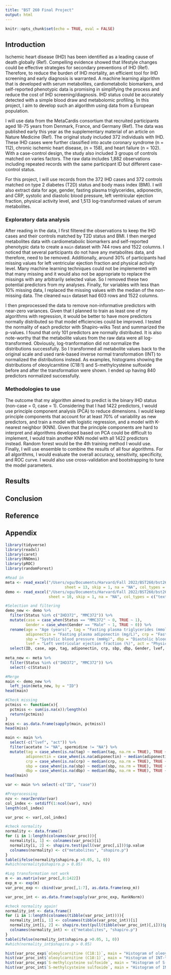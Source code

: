 ```yaml
---
title: "BST 260 Final Project"
output: html
---
```


```r
knitr::opts_chunk$set(echo = TRUE, eval = FALSE)
```

## Introduction  

Ischemic heart disease (IHD) has been identified as a leading cause of death globally (Ref). Compelling evidence showed that lifestyle changes could be effective strategies for secondary preventions of IHD (Ref). Therefore, to reduce the burden of IHD mortality, an efficient tool for IHD screening and early diagnosis is warranted. A machine learning algorithm that is developed with serum metabolites, cardiometabolic biomarkers, and self-reported phenotypic data is promising in simplifying the process and reduce the cost of IHD screening/diagnosis. IHD status could be accurately detected with a simple blood draw and metabolomic profiling. In this project, I aim to develop such an algorithm using data from a European population.  

I will use data from the MetaCardis consortium that recruited participants aged 18-75 years from Denmark, France, and Germany (Ref). The data was published early this year as the supplementary material of an article on Nature Medicine (Ref). The original study included 372 individuals with IHD. These IHD cases were further classified into acute coronary syndrome (n = 112), chronic ischemic heart disease, (n = 158), and heart failure (n = 102). With a case-control design, the study also included 3 groups of controls matched on varies factors. The raw data includes 1,882 observations including repeated records with the same participant ID but different case-control status.  

For this project, I will use records from the 372 IHD cases and 372 controls matched on type 2 diabetes (T2D) status and body mass index (BMI). I will also extract data for age, gender, fasting plasma triglycerides, adiponectin, and CRP, systolic and diastolic blood pressure, left ventricular ejection fraction, physical activity level, and 1,513 log-transformed values of serum metabolites.  

### Exploratory data analysis  

After reading in the data, I first filtered the observations to keep the IHD cases and their controls matched by T2D status and BMI. I then merged metabolites data with cardiometabolic biomarkers and self-reported phenotypic data to create a `main` dataset with 744 rows and 1522 columns. I noticed that several participants do not have any metabolites data, and therefore, need to be removed. Additionally, around 30% of participants had missing values for left ventricular ejection fraction and physical activity level. Many machine learning techniques could not be implemented with that many missing and it would also not be appropriate to replace the missings with any arbitrarily selected value. So I removed these two potential predictors from my analyses. Finally, for variables with less than 10% missing data, I replaced the missing values with the median of the non-missing data. The cleaned `main` dataset had 603 rows and 1522 columns.  

I then preprocessed the data to remove non-informative predictors with near-zero variances. Given that I planned to train as least one of my algorithms with regression, it would be better to have more predictors normally distributed so that model efficiencies could be improved. I tested the normality of each predictor with Shapiro-wilks Test and summarized the p-values. I found that only 101 predictors are normally distributed. It is also note-worthy that the metabolite values from the raw data were all log-transformed. Obviously, log-tranformation did not normalize the distributions successfully. So I transformed all metabolite values back to the original scale and used rank-based inverse normal transformation (INT) to normalized the distributions instead. As examples, histograms showing the distributions of oleoylcarnitine (C18:1) and S-methylcysteine sulfoxide before and after the transformation were shown. I ended up having 840 predictors normalized successfully.  

### Methodologies to use  

The outcome that my algorithm aimed to predict is the binary IHD status (non-case = 0, case = 1). Considering that I had 1422 predictors, I would use principle component analysis (PCA) to reduce dimensions. I would keep principle components that account for at least 70% of variability as new predictors, and train a model with logistic regression, and a model with K-nearest neighbor (KNN). Given that the principle components are hard to interpret and algorithms developed based on PCA could be difficult to implement, I would train another KNN model with all 1422 predictors instead. Random forest would be the 4th training method I would use. Finally, I will use ensemble to combine the results of all four algorithms. For all algorithms, I would evaluate the overall accuracy, sensitivity, specificity, and ROC curve. I would also use cross-validation and bootstrapping to tune the model parameters.  

## Results  

## Conclusion  

## Reference  

## Appendix  
```r
library(tidyverse)
library(readxl)
library(caret)
library(RNOmni)
library(pROC)
library(randomForest) 

#Read in
meta <- read_excel("/Users/xgu/Documents/Harvard/Fall 2022/BST260/bst260project/41591_2022_1688_MOESM3_ESM.xlsx", 
                          sheet = 13, skip = 1, na = "NA", col_types = "guess")
demo <- read_excel("/Users/xgu/Documents/Harvard/Fall 2022/BST260/bst260project/41591_2022_1688_MOESM3_ESM.xlsx", 
                   sheet = 10, skip = 1, na = "NA", col_types = c("text", "text", rep("numeric", 22), "text", "text", "text"))

#Selection and filtering
demo_new <- demo %>%
  filter(Status %in% c("IHD372", "MMC372")) %>%
  mutate(case = case_when(Status == "MMC372" ~ 0, TRUE ~ 1),
         Gender = case_when(Gender == "Male" ~ 1, TRUE ~ 0)) %>%
  rename(age = "Age (years)", tag = "Fasting plasma triglycerides (mmol/L)", 
         adiponectin = "Fasting plasma adiponectin (mg/L)", crp = "Fasting plasma CRP (mg/L)",
         sbp = "Systolic blood pressure (mmHg)", dbp = "Diastolic blood pressure (mmHg)", 
         lvef = "Left ventricular ejection fraction (%)", act = "Physical activity (h/week)") %>%
  select(ID, case, age, tag, adiponectin, crp, sbp, dbp, Gender, lvef, act)
  
meta_new <- meta %>%
  filter(Status %in% c("IHD372", "MMC372")) %>%
  select(-c(Status))

#Merge
main <- demo_new %>%
  left_join(meta_new, by = "ID")
head(main)
```  

```r
#Check missing
pctmiss <- function(x){
  pctmiss <- sum(is.na(x))/length(x)
  return(pctmiss)
}
miss <- as.data.frame(sapply(main, pctmiss))
head(miss)

main <- main %>% 
  select(-c("lvef", "act")) %>% 
  filter(acetate != "NA", spermidine != "NA") %>%
  mutate(tag = case_when(is.na(tag) ~ median(tag, na.rm = TRUE), TRUE ~ tag),
         adiponectin = case_when(is.na(adiponectin) ~ median(adiponectin, na.rm = TRUE), TRUE ~ adiponectin),
         crp = case_when(is.na(crp) ~ median(crp, na.rm = TRUE), TRUE ~ crp),
         sbp = case_when(is.na(sbp) ~ median(sbp, na.rm = TRUE), TRUE ~ sbp),
         dbp = case_when(is.na(dbp) ~ median(dbp, na.rm = TRUE), TRUE ~ dbp))
head(main)
```  

```r
var <- main %>% select(-c("ID", "case"))

#Preprocessing
nzv <- nearZeroVar(var)
col_index <- setdiff(1:ncol(var), nzv)
length(col_index)

var_proc <- var[,col_index]

#check normality
normality <- data.frame()
for (i in 1:length(colnames(var_proc))){
  normality[i, 1] <- colnames(var_proc)[i]
  normality[i, 2] <- shapiro.test(pull(var_proc[,i]))$p.value
  colnames(normality) <- c("metabolites", "shapiro.p")
}
table(ifelse(normality$shapiro.p >0.05, 1, 0))
#which(normality$shapiro.p > 0.05)

#Log transformation not work
m <- as.matrix(var_proc[,8:1422])
exp_m <- exp(m)
var_proc_exp <- cbind(var_proc[,1:7], as.data.frame(exp_m))

var_proc_int <- as.data.frame(sapply(var_proc_exp, RankNorm))

#check normality again!
normality_int <- data.frame()
for (i in 1:length(colnames(tibble(var_proc_int)))){
  normality_int[i, 1] <- colnames(tibble(var_proc_int))[i]
  normality_int[i, 2] <- shapiro.test(pull(tibble(var_proc_int)[,i]))$p.value
  colnames(normality_int) <- c("metabolites", "shapiro.p")
}
table(ifelse(normality_int$shapiro.p >0.05, 1, 0))
#which(normality_int$shapiro.p > 0.05)

hist(var_proc_exp$`oleoylcarnitine (C18:1)`, main = "Histogram of oleoylcarnitine (C18:1)", xlab = "Oleoylcarnitine (C18:1)")
hist(var_proc_int$`oleoylcarnitine (C18:1)`, main = "Histogram of INT-transformed oleoylcarnitine (C18:1)", xlab = "INT(Oleoylcarnitine (C18:1))")
hist(var_proc_exp$`S-methylcysteine sulfoxide`, main = "Histogram of S-methylcysteine sulfoxide", xlab = "S-methylcysteine sulfoxide")
hist(var_proc_int$`S-methylcysteine sulfoxide`, main = "Histogram of INT-transformed S-methylcysteine sulfoxide", xlab = "INT(S-methylcysteine sulfoxide)")   
```  
